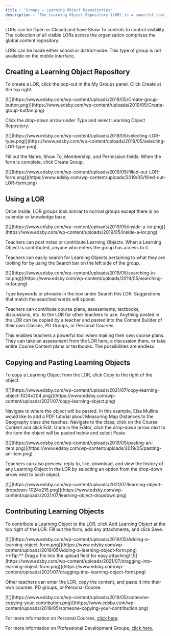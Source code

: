 ```yaml
---
title : "Groups – Learning Object Repositories"
description : "The Learning Object Repository (LOR) is a powerful tool for teachers. LORs are a type of group used to collect, discuss, categorize and curate content. They are connected to the search engine so teachers can easily find content and use it in their own classes."
---
```



LORs can be Open or Closed and have Show To controls to control visibility. The collection of all visible LORs across the organization comprises the global content repository.

LORs can be made either school or district-wide. This type of group is not available on the mobile interface.

## Creating a Learning Object Repository

To create a LOR, click the pop-out in the My Groups panel. Click Create at the top right.

<Frame>
[![](https://www.edsby.com/wp-content/uploads/2019/05/Create-group-button.png)](https://www.edsby.com/wp-content/uploads/2019/05/Create-group-button.png)
</Frame>

Click the drop-down arrow under Type and select Learning Object Repository.

<Frame>
[![](https://www.edsby.com/wp-content/uploads/2019/05/selecting-LOR-type.png)](https://www.edsby.com/wp-content/uploads/2019/05/selecting-LOR-type.png)
</Frame>

Fill out the Name, Show To, Membership, and Permission fields. When the form is complete, click Create Group.

<Frame>
[![](https://www.edsby.com/wp-content/uploads/2019/05/filled-out-LOR-form.png)](https://www.edsby.com/wp-content/uploads/2019/05/filled-out-LOR-form.png)
</Frame>

## Using a LOR

Once inside, LOR groups look similar to normal groups except there is no calendar or knowledge base.

<Frame>
[![](https://www.edsby.com/wp-content/uploads/2019/05/inside-a-lor.png)](https://www.edsby.com/wp-content/uploads/2019/05/inside-a-lor.png)
</Frame>

Teachers can post notes or contribute Learning Objects. When a Learning Object is contributed, anyone who enters the group has access to it.

Teachers can easily search for Learning Objects pertaining to what they are looking for by using the Search bar on the left side of the group.

<Frame>
[![](https://www.edsby.com/wp-content/uploads/2019/05/searching-in-lor.png)](https://www.edsby.com/wp-content/uploads/2019/05/searching-in-lor.png)
</Frame>

Type keywords or phrases in the box under Search this LOR. Suggestions that match the searched words will appear.

Teachers can contribute course plans, assessments, textbooks, discussions, etc. to the LOR for other teachers to use. Anything posted in the LOR can be copied by a teacher and pasted into the Content Builder of their own Classes, PD Groups, or Personal Courses.

This enables teachers a powerful tool when making their own course plans. They can take an assessment from the LOR here, a discussion there, or take entire Course Content plans or textbooks. The possibilities are endless.

## Copying and Pasting Learning Objects

To copy a Learning Object from the LOR, click Copy to the right of the object.

<Frame>
[![](https://www.edsby.com/wp-content/uploads/2021/07/copy-learning-object-1024x204.png)](https://www.edsby.com/wp-content/uploads/2021/07/copy-learning-object.png)
</Frame>

Navigate to where the object will be pasted. In this example, Elsa Mullins would like to add a PDF tutorial about Measuring Map Distances to the Geography class she teaches. Navigate to the class, click on the Course Content and click Edit. Once in the Editor, click the drop-down arrow next to the item the object will be pasted below and select Paste.

<Frame>
[![](https://www.edsby.com/wp-content/uploads/2019/05/pasting-an-item.png)](https://www.edsby.com/wp-content/uploads/2019/05/pasting-an-item.png)
</Frame>

Teachers can also preview, reply to, like, download, and view the history of any Learning Object in the LOR by selecting an option from the drop-down arrow next to each object.

<Frame>
[![](https://www.edsby.com/wp-content/uploads/2021/07/learning-object-dropdown-1024x215.png)](https://www.edsby.com/wp-content/uploads/2021/07/learning-object-dropdown.png)
</Frame>

## Contributing Learning Objects

To contribute a Learning Object to the LOR, click Add Learning Object at the top right of the LOR. Fill out the form, add any attachments, and click Save.

<Frame>
[![](https://www.edsby.com/wp-content/uploads/2019/05/Adding-a-learning-object-form.png)](https://www.edsby.com/wp-content/uploads/2019/05/Adding-a-learning-object-form.png)
</Frame>

<Tip>
**Tip:** Drag a file into the upload field for easy attaching!
</Tip>

<Frame>
[![](https://www.edsby.com/wp-content/uploads/2021/07/dragging-into-learning-object-form.png)](https://www.edsby.com/wp-content/uploads/2021/07/dragging-into-learning-object-form.png)
</Frame>

Other teachers can enter the LOR, copy the content, and paste it into their own courses, PD groups, or Personal Course.

<Frame>
[![](https://www.edsby.com/wp-content/uploads/2019/05/someone-copying-your-contribution.png)](https://www.edsby.com/wp-content/uploads/2019/05/someone-copying-your-contribution.png)
</Frame>

For more information on Personal Courses, [click here](https://www.edsby.com/help/personal-folder/personal-courses/).

For more information on Professional Development Groups, [click here.](https://www.edsby.com/help/professional-development-groups/)
